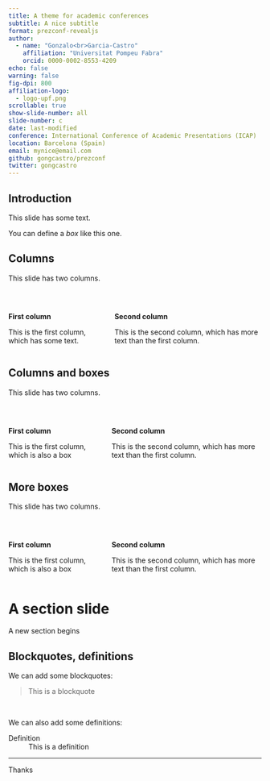 ---
title: A theme for academic conferences
subtitle: A nice subtitle
format: prezconf-revealjs
author:
  - name: "Gonzalo<br>Garcia-Castro"
    affiliation: "Universitat Pompeu Fabra"
    orcid: 0000-0002-8553-4209
echo: false
warning: false
fig-dpi: 800
affiliation-logo:
  - logo-upf.png
scrollable: true
show-slide-number: all
slide-number: c
date: last-modified
conference: International Conference of Academic Presentations (ICAP)
location: Barcelona (Spain)
email: mynice@email.com
github: gongcastro/prezconf
twitter: gongcastro
---

## Introduction

This slide has some text.

::: box
You can define a *box* like this one.
:::


## Columns

This slide has two columns.

<br>

::: columns

:::: {.column width="50%}

**First column**

This is the first column, which has some text.

::::

:::: {.column width="50%}

**Second column**

This is the second column, which has more text than the first column.

::::

:::

## Columns and boxes

This slide has two columns.

<br>

::: columns

:::: {.column width="50%}

**First column**

::::: box 

This is the first column, which is also a box

:::::

::::

:::: {.column width="50%}

**Second column**

This is the second column, which has more text than the first column.

::::

:::

## More boxes

This slide has two columns.

<br>

::: columns

:::: {.column width="50%}

::::: box 

**First column**

This is the first column, which is also a box

:::::

::::

:::: {.column width="50%}

**Second column**

This is the second column, which has more text than the first column.

::::

:::

# A section slide

A new section begins

## Blockquotes, definitions

We can add some blockquotes:

> This is a blockquote

<br>

We can also add some definitions:

Definition
: This is a definition

---

::: thanks
Thanks
:::

